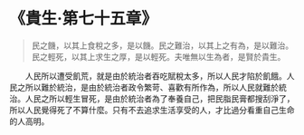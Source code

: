 # 《貴生·第七十五章》

> 民之饑，以其上食稅之多，是以饑。民之難治，以其上之有為，是以難治。民之輕死，以其上求生之厚，是以輕死。夫唯無以生為者，是賢於貴生。

&emsp;&emsp;人民所以遭受飢荒，就是由於統治者吞吃賦稅太多，所以人民才陷於飢餓。人民之所以難於統治，是由於統治者政令繁苛、喜歡有所作為，所以人民就難於統治。人民之所以輕生冒死，是由於統治者為了奉養自己，把民脂民膏都搜刮淨了，所以人民覺得死了不算什麼。只有不去追求生活享受的人，才比過分看重自己生命的人高明。
